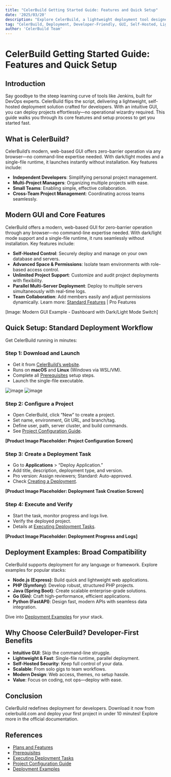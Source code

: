 ```yaml
---
title: "CelerBuild Getting Started Guide: Features and Quick Setup"
date: '2025/03/20'
description: "Explore CelerBuild, a lightweight deployment tool designed for developers, featuring a modern GUI and robust capabilities. This guide outlines its key features and standard deployment workflow."
tag: "CelerBuild, Deployment, Developer-Friendly, GUI, Self-Hosted, Lightweight"
author: 'CelerBuild Team'
---
```


# CelerBuild Getting Started Guide: Features and Quick Setup


## Introduction
Say goodbye to the steep learning curve of tools like Jenkins, built for DevOps experts. CelerBuild flips the script, delivering a lightweight, self-hosted deployment solution crafted for developers. With an intuitive GUI, you can deploy projects effortlessly—no operational wizardry required. This guide walks you through its core features and setup process to get you started fast.

## What is CelerBuild?
CelerBuild’s modern, web-based GUI offers zero-barrier operation via any browser—no command-line expertise needed. With dark/light modes and a single-file runtime, it launches instantly without installation. Key features include:
- **Independent Developers**: Simplifying personal project management.
- **Multi-Project Managers**: Organizing multiple projects with ease.
- **Small Teams**: Enabling simple, effective collaboration.
- **Cross-Team Project Management**: Coordinating across teams seamlessly.

## Modern GUI and Core Features
CelerBuild offers a modern, web-based GUI for zero-barrier operation through any browser—no command-line expertise needed. With dark/light mode support and a single-file runtime, it runs seamlessly without installation. Key features include:

- **Self-Hosted Control**: Securely deploy and manage on your own database and servers.
- **Advanced Space & Permissions**: Isolate team environments with role-based access control.
- **Unlimited Project Support**: Customize and audit project deployments with flexibility.
- **Parallel Multi-Server Deployment**: Deploy to multiple servers simultaneously with real-time logs.
- **Team Collaboration**: Add members easily and adjust permissions dynamically.
Learn more: [Standard Features](https://celerbuild.com/standard-features) | Pro Features

[Image: Modern GUI Example - Dashboard with Dark/Light Mode Switch]


## Quick Setup: Standard Deployment Workflow
Get CelerBuild running in minutes:

### Step 1: Download and Launch
- Get it from [CelerBuild’s website](https://celerbuild.com/download).
- Runs on **macOS** and **Linux** (Windows via WSL/VM).
- Complete all [Prerequisites](https://celerbuild.com/docs/prerequisites) setup steps.
- Launch the single-file executable.

![image](https://github.com/user-attachments/assets/cbb1d597-8a1c-4f73-8927-07c392f3b912)
![image](https://github.com/user-attachments/assets/a3fcd52a-8cb6-476b-b746-40738c15262e)


### Step 2: Configure a Project
- Open CelerBuild, click “New” to create a project.
- Set name, environment, Git URL, and branch/tag.
- Define user, path, server cluster, and build commands.
- See [Project Configuration Guide](https://celerbuild.com/docs/user-guide/project-configuration).

**[Product Image Placeholder: Project Configuration Screen]**

### Step 3: Create a Deployment Task
- Go to **Applications** > “Deploy Application.”
- Add title, description, deployment type, and version.
- Pro version: Assign reviewers; Standard: Auto-approved.
- Check [Creating a Deployment](https://celerbuild.com/docs/user-guide/creating-deployment).

**[Product Image Placeholder: Deployment Task Creation Screen]**

### Step 4: Execute and Verify
- Start the task, monitor progress and logs live.
- Verify the deployed project.
- Details at [Executing Deployment Tasks](https://celerbuild.com/docs/user-guide/execute-deployment-task).

**[Product Image Placeholder: Deployment Progress and Logs]**


## Deployment Examples: Broad Compatibility
CelerBuild supports deployment for any language or framework. Explore examples for popular stacks:

- **Node.js (Express)**: Build quick and lightweight web applications.
- **PHP (Symfony)**: Develop robust, structured PHP projects.
- **Java (Spring Boot)**: Create scalable enterprise-grade solutions.
- **Go (Gin)**: Craft high-performance, efficient applications.
- **Python (FastAPI)**: Design fast, modern APIs with seamless data integration.

Dive into [Deployment Examples](https://celerbuild.com/docs/deployment-examples) for your stack.

## Why Choose CelerBuild? Developer-First Benefits
- **Intuitive GUI**: Skip the command-line struggle.
- **Lightweight & Fast**: Single-file runtime, parallel deployment.
- **Self-Hosted Security**: Keep full control of your data.
- **Scalable**: From solo gigs to team workflows.
- **Modern Design**: Web access, themes, no setup hassle.
- **Value**: Focus on coding, not ops—deploy with ease.

## Conclusion
CelerBuild redefines deployment for developers. Download it now from celerbuild.com and deploy your first project in under 10 minutes! Explore more in the official documentation.

## References
- [Plans and Features](https://celerbuild.com/docs/plans-and-features/plans)
- [Prerequisites](https://celerbuild.com/docs/prerequisites)
- [Executing Deployment Tasks](https://celerbuild.com/docs/user-guide/execute-deployment-task)
- [Project Configuration Guide](https://celerbuild.com/docs/user-guide/project-configuration)
- [Deployment Examples](https://celerbuild.com/docs/deployment-examples)